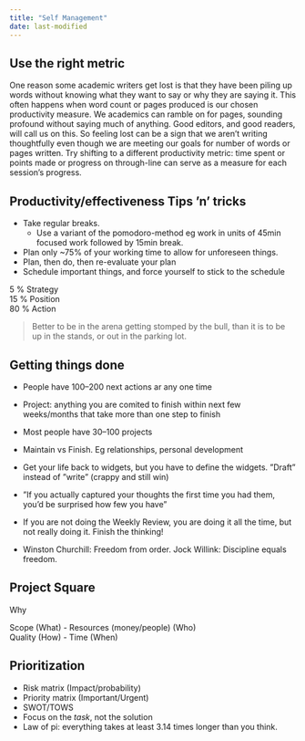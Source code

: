 ```yaml
---
title: "Self Management"
date: last-modified
---
```


:::{.callout-caution title="Under construction"}
:::

## Use the right metric

One reason some academic writers get lost is that they have been piling up words without knowing what they want to say or why they are saying it.
This often happens when word count or pages produced is our chosen productivity measure.
We academics can ramble on for pages, sounding profound without saying much of anything.
Good editors, and good readers, will call us on this.
So feeling lost can be a sign that we aren't writing thoughtfully even though we are meeting our goals for number of words or pages written.
Try shifting to a different productivity metric: time spent or points made or progress on through-line can serve as a measure for each session's progress.

## Productivity/effectiveness Tips ’n’ tricks

* Take regular breaks.
    * Use a variant of the pomodoro-method eg work in units of 45min focused work followed by 15min break.
* Plan only ~75% of your working time to allow for unforeseen things.
* Plan, then do, then re-evaluate your plan
* Schedule important things, and force yourself to stick to the schedule

5 % Strategy  
15 % Position  
80 % Action  

> Better to be in the arena getting stomped by the bull, than it is to be up in the stands, or out in the parking lot.

## Getting things done

* People have 100--200 next actions ar any one time
* Project: anything you are comited to finish within next few weeks/months that take more than one step to finish
* Most people have 30--100 projects
* Maintain vs Finish. Eg relationships, personal development

* Get your life back to widgets, but you have to define the widgets.
”Draft” instead of ”write” (crappy and still win)
* ”If you actually captured your thoughts the first time you had them, you’d be surprised how few you have”
* If you are not doing the Weekly Review, you are doing it all the time, but not really doing it.
Finish the thinking!
* Winston Churchill: Freedom from order.
Jock Willink: Discipline equals freedom.

## Project Square

Why

Scope (What) - Resources (money/people) (Who)  
Quality (How) - Time (When)

## Prioritization

* Risk matrix (Impact/probability)
* Priority matrix (Important/Urgent)
* SWOT/TOWS
* Focus on the *task*, not the solution
* Law of pi: everything takes at least 3.14 times longer than you think.
